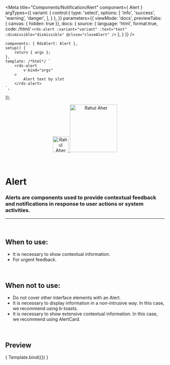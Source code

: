 
<Meta
	title="Components/Notification/Alert"
	component={ Alert }
	argTypes={{
		variant: {
			control:{
				type: 'select',
				options: [
					'info',
					'success',
					'warning',
					'danger',
				],
			}
		},
	}}
	parameters={{
		viewMode: 'docs',
		previewTabs: { canvas: { hidden: true }},
		docs: {
			source: {
				language: 'html',
				format:true,
				code: /*html*/ 
`<rds-alert
	:variant="variant"
	:text="text"
	:dismissible="dismissible"
	@close="closeAlert"
/>`
			},
		}
	}}
/>

	components: { RdsAlert: Alert },
	setup() {
		return { args };
	},
	template: /*html*/ `
		<rds-alert
			v-bind="args" 
		>
			Alert text by slot
		</rds-alert>
	`,
});

<div align="center" style={{display: 'flex'}}>
    <a href="https://rahulaher.netlify.app">
        <img src="https://rahulaher.netlify.app/img/logo/glyph-black-colored.svg" alt="Rahul Aher logo" width="50" />
        <img src="https://rahulaher.netlify.app/img/logo/word-black-colored.svg" alt="Rahul Aher" width="150" />
    </a>
</div>

<br />
<br />

# Alert

### Alerts are components used to provide contextual feedback and notifications in response to user actions or system activities.

---
<br />

## When to use:
- It is necessary to show contextual information.
- For urgent feedback.

<br />

## When not to use:
- Do not cover other interface elements with an Alert.
- It is necessary to display information in a non-intrusive way. In this case, we recommend using b-toasts.
- It is necessary to show extensive contextual information. In this case, we recommend using AlertCard.

<br />

## Preview

<Canvas>
	<Story
		name="Alert"
		args={{
			variant: 'info',
			text: 'Alert Text',
		}}
	>
		{ Template.bind({}) }
	</Story>
</Canvas>

<ArgsTable story="Alert" />
